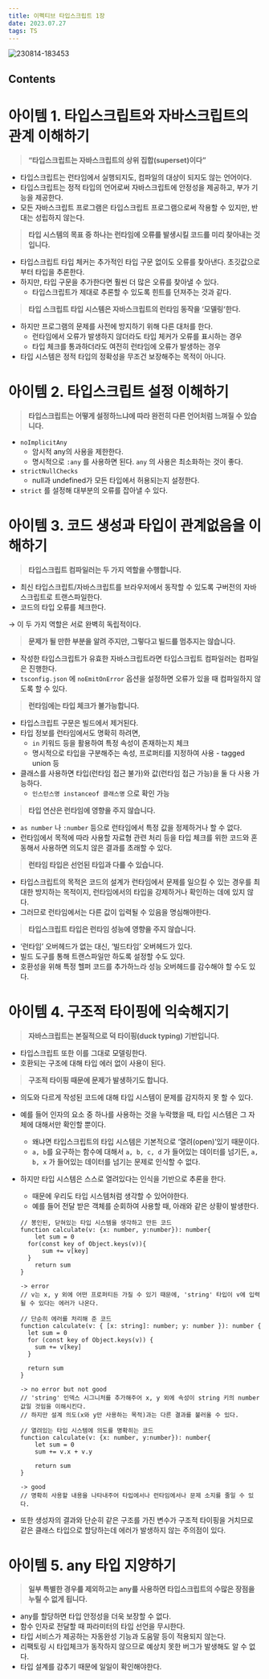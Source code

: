 ```yaml
---
title: 이펙티브 타입스크립트 1장
date: 2023.07.27
tags: TS
---
```


![230814-183453](/posts/이펙티브_타입스크립트_1장/230814-183453.png)

## Contents

# 아이템 1. 타입스크립트와 자바스크립트의 관계 이해하기

> **“타입스크립트는 자바스크립트의 상위 집합(superset)이다”**

- 타입스크립트는 런타임에서 실행되지도, 컴파일의 대상이 되지도 않는 언어이다.
- 타입스크립트는 정적 타입의 언어로써 자바스크립트에 안정성을 제공하고, 부가 기능을 제공한다.
- 모든 자바스크립트 프로그램은 타입스크립트 프로그램으로써 작용할 수 있지만, 반대는 성립하지 않는다.

> **타입 시스템의 목표 중 하나는 런타임에 오류를 발생시킬 코드를 미리 찾아내는 것입니다.**

- 타입스크립트 타입 체커는 추가적인 타입 구문 없이도 오류를 찾아낸다. 초깃값으로 부터 타입을 추론한다.
- 하지만, 타입 구문을 추가한다면 훨씬 더 많은 오류를 찾아낼 수 있다.
  - 타입스크립트가 제대로 추론할 수 있도록 힌트를 던져주는 것과 같다.

> **타입 스크립트 타입 시스템은 자바스크립트의 런타임 동작을 ‘모델링’한다.**

- 하지만 프로그램의 문제를 사전에 방지하기 위해 다른 대처를 한다.
  - 런타임에서 오류가 발생하지 않더라도 타입 체커가 오류를 표시하는 경우
  - 타입 체크를 통과하더라도 여전히 런타임에 오류가 발생하는 경우
- 타입 시스템은 정적 타입의 정확성을 무조건 보장해주는 목적이 아니다.

# 아이템 2. 타입스크립트 설정 이해하기

> **타입스크립트는 어떻게 설정하느냐에 따라 완전히 다른 언어처럼 느껴질 수 있습니다.**

- `noImplicitAny`
  - 암시적 any의 사용을 제한한다.
  - 명시적으로 `:any` 를 사용하면 된다. `any` 의 사용은 최소화하는 것이 좋다.
- `strictNullChecks`
  - null과 undefined가 모든 타입에서 허용되는지 설정한다.
- `strict` 를 설정해 대부분의 오류를 잡아낼 수 있다.

# 아이템 3. 코드 생성과 타입이 관계없음을 이해하기

> **타입스크립트 컴파일러는 두 가지 역할을 수행합니다.**

- 최신 타입스크립트/자바스크립트를 브라우저에서 동작할 수 있도록 구버전의 자바스크립트로 트랜스파일한다.
- 코드의 타입 오류를 체크한다.

→ 이 두 가지 역할은 서로 완벽히 독립적이다.

> **문제가 될 만한 부분을 알려 주지만, 그렇다고 빌드를 멈추지는 않습니다.**

- 작성한 타입스크립트가 유효한 자바스크립트라면 타입스크립트 컴파일러는 컴파일은 진행한다.
- `tsconfig.json` 에 `noEmitOnError` 옵션을 설정하면 오류가 있을 때 컴파일하지 않도록 할 수 있다.

> **런타임에는 타입 체크가 불가능합니다.**

- 타입스크립트 구문은 빌드에서 제거된다.
- 타입 정보를 런타임에서도 명확히 하려면,
  - `in` 키워드 등을 활용하여 특정 속성이 존재하는지 체크
  - 명시적으로 타입을 구분해주는 속성, 프로퍼티를 지정하여 사용 - tagged union 등
- 클래스를 사용하면 타입(런타임 접근 불가)와 값(런타임 접근 가능)을 둘 다 사용 가능하다.
  - `인스턴스명 instanceof 클래스명` 으로 확인 가능

> **타입 연산은 런타임에 영향을 주지 않습니다.**

- `as number` 나 `:number` 등으로 런타임에서 특정 값을 정제하거나 할 수 없다.
- 런타임에서 목적에 따라 사용할 자료형 관련 처리 등을 타입 체크를 위한 코드와 혼동해서 사용하면 의도치 않은 결과를 초래할 수 있다.

> **런타임 타입은 선언된 타입과 다를 수 있습니다.**

- 타입스크립트의 목적은 코드의 설계가 런타임에서 문제를 일으킬 수 있는 경우를 최대한 방지하는 목적이지, 런타임에서의 타입을 강제하거나 확인하는 데에 있지 않다.
- 그러므로 런타임에서는 다른 값이 입력될 수 있음을 명심해야한다.

> **타입스크립트 타입은 런타임 성능에 영향을 주지 않습니다.**

- ‘런타임’ 오버헤드가 없는 대신, ‘빌드타임’ 오버헤드가 있다.
- 빌드 도구를 통해 트랜스파일만 하도록 설정할 수도 있다.
- 호환성을 위해 특정 헬퍼 코드를 추가하느라 성능 오버헤드를 감수해야 할 수도 있다.

# 아이템 4. 구조적 타이핑에 익숙해지기

> **자바스크립트는 본질적으로 덕 타이핑(duck typing) 기반입니다.**

- 타입스크립트 또한 이를 그대로 모델링한다.
- 호환되는 구조에 대해 타입 에러 없이 사용이 된다.

> **구조적 타이핑 때문에 문제가 발생하기도 합니다.**

- 의도와 다르게 작성된 코드에 대해 타입 시스템이 문제를 감지하지 못 할 수 있다.
- 예를 들어 인자의 요소 중 하나를 사용하는 것을 누락했을 때, 타입 시스템은 그 자체에 대해서만 확인할 뿐이다.
  - 왜냐면 타입스크립트의 타입 시스템은 기본적으로 ‘열려(open)’있기 때문이다.
  - `a, b`를 요구하는 함수에 대해서 `a, b, c, d` 가 들어있는 데이터를 넘기든, `a, b, x` 가 들어있는 데이터를 넘기는 문제로 인식할 수 없다.
- 하지만 타입 시스템은 스스로 열려있다는 인식을 기반으로 추론을 한다.

  - 때문에 우리도 타입 시스템처럼 생각할 수 있어야한다.
  - 예를 들어 전달 받은 객체를 순회하여 사용할 때, 아래와 같은 상황이 발생한다.

  ```tsx
  // 봉인된, 닫혀있는 타입 시스템을 생각하고 만든 코드
  function calculate(v: {x: number, y:number}): number{
      let sum = 0
  	for(const key of Object.keys(v)){
  		sum += v[key]
  	}
      return sum
  }

  -> error
  // v는 x, y 외에 어떤 프로퍼티든 가질 수 있기 때문에, 'string' 타입이 v에 입력될 수 있다는 에러가 나온다.

  // 단순히 에러를 처리해 준 코드
  function calculate(v: { [x: string]: number; y: number }): number {
    let sum = 0
    for (const key of Object.keys(v)) {
      sum += v[key]
    }

    return sum
  }

  -> no error but not good
  // 'string' 인덱스 시그니처를 추가해주어 x, y 외에 속성이 string 키의 number 값일 것임을 이해시킨다.
  // 하지만 설계 의도(x와 y만 사용하는 목적)과는 다른 결과를 불러올 수 있다.

  // 열려있는 타입 시스템에 의도를 명확히는 코드
  function calculate(v: {x: number, y:number}): number{
      let sum = 0
      sum += v.x + v.y

      return sum
  }

  -> good
  // 명확히 사용할 내용을 나타내주어 타입에서나 런타임에서나 문제 소지를 줄일 수 있다.
  ```

- 또한 생성자의 결과와 단순히 같은 구조를 가진 변수가 구조적 타이핑을 거치므로 같은 클래스 타입으로 할당하는데 에러가 발생하지 않는 주의점이 있다.

# 아이템 5. any 타입 지양하기

> **일부 특별한 경우를 제외하고는 any를 사용하면 타입스크립트의 수많은 장점을 누릴 수 없게 됩니다.**

- any를 할당하면 타입 안정성을 더욱 보장할 수 없다.
- 함수 인자로 전달할 때 파라미터의 타입 선언을 무시한다.
- 타입 서비스가 제공하는 자동완성 기능과 도움말 등이 적용되지 않는다.
- 리팩토링 시 타입체크가 동작하지 않으므로 예상치 못한 버그가 발생해도 알 수 없다.
- 타입 설계를 감추기 때문에 일일이 확인해야한다.
